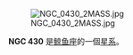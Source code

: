 {{NGCInfoBox|NGCID=NGC 430|發現者=弗里德里希·威廉·赫歇爾|發現日期=1785年10月1日|其他編號=UGC 765, MCG 0-4-39,ZWG 385.29|曆元=J2000.0|赤經=1時12分59.9秒
|赤緯=0°15'9"|星座=鲸鱼座|星體=星系|星等=12.5|表面亮度=13|藍等=13.5}}


[[File:NGC_0430_2MASS.jpg|thumb]]



'''NGC 430''' 是[[鲸鱼座|鲸鱼座]]的一個[[星系|星系]]。

{{NGCReference|430}}
{{Catalogs|NGC=430}}

{{Galaxy-stub}}